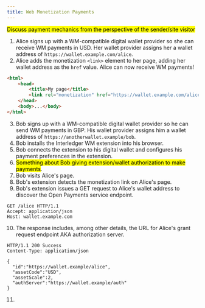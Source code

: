 ```yaml
---
title: Web Monetization Payments
---
```



<p><mark>Discuss payment mechanics from the perspective of the sender/site visitor</mark></p>


1. Alice signs up with a WM-compatible digital wallet provider so she can receive WM payments in USD. Her wallet provider assigns her a wallet address of `https://wallet.example.com/alice`.
2. Alice adds the monetization `<link>` element to her page, adding her wallet address as the `href` value. Alice can now receive WM payments!
```html
<html>
    <head>
        <title>My page</title>
        <link rel="monetization" href="https://wallet.example.com/alice">
    </head>
    <body>...</body>
</html>
```
3. Bob signs up with a WM-compatible digital wallet provider so he can send WM payments in GBP. His wallet provider assigns him a wallet address of `https://anotherwallet.example/bob`.
4. Bob installs the Interledger WM extension into his browser.
5. Bob connects the extension to his digital wallet and configures his payment preferences in the extension. 
6. <mark>Something about Bob giving extension/wallet authorization to make payments</mark>.
7. Bob visits Alice's page. 
8. Bob's extension detects the monetization link on Alice's page.
9. Bob's extension issues a GET request to Alice's wallet address to discover the Open Payments service endpoint.
```
GET /alice HTTP/1.1
Accept: application/json
Host: wallet.example.com
```
10. The response includes, among other details, the URL for Alice's grant request endpoint AKA authorization server.
```
HTTP/1.1 200 Success
Content-Type: application/json

{
  "id":"https://wallet.example/alice",
  "assetCode":"USD",
  "assetScale":2,
  "authServer":"https://wallet.example/auth"
}
```
11. 




